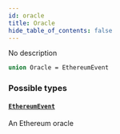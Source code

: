 ```yaml
---
id: oracle
title: Oracle
hide_table_of_contents: false
---
```



No description

```graphql
union Oracle = EthereumEvent
```


### Possible types

#### [`EthereumEvent`](/docs/testnet/graphql/objects/ethereum-event)

An Ethereum oracle




